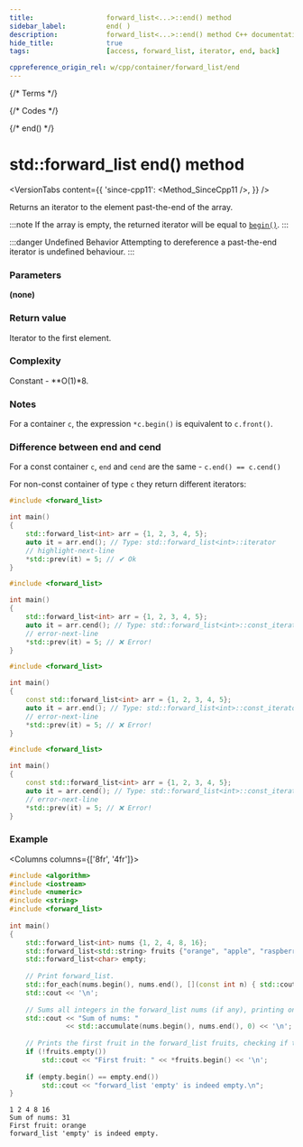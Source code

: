 ```yaml
---
title:					forward_list<...>::end() method
sidebar_label:			end( )
description:			forward_list<...>::end() method C++ documentation
hide_title:				true
tags:					[access, forward_list, iterator, end, back]

cppreference_origin_rel: w/cpp/container/forward_list/end
---
```



{/* Terms */}

{/* Codes */}

{/* end() */}

# std::forward_list end() method

<VersionTabs content={{
	'since-cpp11': <Method_SinceCpp11 />,
}} />

Returns an <Tooltip title={Term_ContAlias_Iterator}>iterator</Tooltip> to the element past-the-end of the array.

:::note
If the array is empty, the returned iterator will be equal to [`begin()`](begin).
:::

:::danger Undefined Behavior
Attempting to dereference a past-the-end iterator is <Tooltip title={Term_UndefinedBehaviour}>undefined behaviour</Tooltip>.
:::

### Parameters

**(none)**

### Return value

Iterator to the first element.

### Complexity

Constant - **O(1)*8.

### Notes

For a container `c`, the expression `*c.begin()` is equivalent to `c.front()`.

### Difference between end and cend

For a const container `c`, `end` and `cend` are the same - `c.end() == c.cend()`

For non-const container of type `c` they return different iterators:

<Tabs>
<TabItem value="non-const-container" label="Non const container" default>

<Tabs>
<TabItem value="end" label="end" default>

```cpp
#include <forward_list>

int main()
{
    std::forward_list<int> arr = {1, 2, 3, 4, 5};
    auto it = arr.end(); // Type: std::forward_list<int>::iterator
    // highlight-next-line
    *std::prev(it) = 5; // ✔ Ok
}
```

</TabItem>
<TabItem value="cend" label="cend" default>

```cpp
#include <forward_list>

int main()
{
    std::forward_list<int> arr = {1, 2, 3, 4, 5};
    auto it = arr.cend(); // Type: std::forward_list<int>::const_iterator
    // error-next-line
    *std::prev(it) = 5; // ❌ Error!
}
```

</TabItem>
</Tabs>

</TabItem>
<TabItem value="const-container" label="Const container">

<Tabs>
<TabItem value="end" label="end" default>

```cpp
#include <forward_list>

int main()
{
    const std::forward_list<int> arr = {1, 2, 3, 4, 5};
    auto it = arr.end(); // Type: std::forward_list<int>::const_iterator
    // error-next-line
    *std::prev(it) = 5; // ❌ Error!
}
```

</TabItem>
<TabItem value="cend" label="cend" default>

```cpp
#include <forward_list>

int main()
{
    const std::forward_list<int> arr = {1, 2, 3, 4, 5};
    auto it = arr.cend(); // Type: std::forward_list<int>::const_iterator
    // error-next-line
    *std::prev(it) = 5; // ❌ Error!
}
```

</TabItem>
</Tabs>

</TabItem>
</Tabs>

### Example

<Columns columns={['8fr', '4fr']}>
<div>

```cpp title='Main.cpp' showLineNumbers
#include <algorithm>
#include <iostream>
#include <numeric>
#include <string>
#include <forward_list>
 
int main()
{
    std::forward_list<int> nums {1, 2, 4, 8, 16};
    std::forward_list<std::string> fruits {"orange", "apple", "raspberry"};
    std::forward_list<char> empty;
 
    // Print forward_list.
    std::for_each(nums.begin(), nums.end(), [](const int n) { std::cout << n << ' '; });
    std::cout << '\n';
 
    // Sums all integers in the forward_list nums (if any), printing only the result.
    std::cout << "Sum of nums: "
              << std::accumulate(nums.begin(), nums.end(), 0) << '\n';
 
    // Prints the first fruit in the forward_list fruits, checking if there is any.
    if (!fruits.empty())
        std::cout << "First fruit: " << *fruits.begin() << '\n';
 
    if (empty.begin() == empty.end())
        std::cout << "forward_list 'empty' is indeed empty.\n";
}
```

</div>
<div>

```plaintext title="Output"
1 2 4 8 16
Sum of nums: 31
First fruit: orange
forward_list 'empty' is indeed empty.
```

</div>
</Columns>
